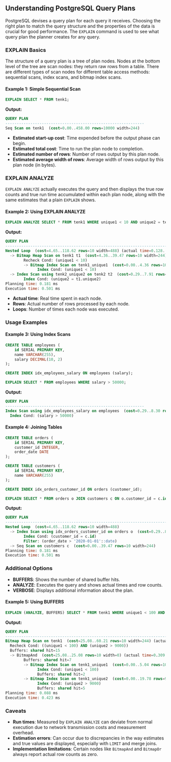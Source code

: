 ## Understanding PostgreSQL Query Plans

PostgreSQL devises a query plan for each query it receives. Choosing the right plan to match the query structure and the properties of the data is crucial for good performance. The `EXPLAIN` command is used to see what query plan the planner creates for any query.

### EXPLAIN Basics

The structure of a query plan is a tree of plan nodes. Nodes at the bottom level of the tree are scan nodes: they return raw rows from a table. There are different types of scan nodes for different table access methods: sequential scans, index scans, and bitmap index scans.

#### Example 1: Simple Sequential Scan

```sql
EXPLAIN SELECT * FROM tenk1;
```

**Output:**

```sql
QUERY PLAN
-------------------------------------------------------------
Seq Scan on tenk1  (cost=0.00..458.00 rows=10000 width=244)
```

- **Estimated start-up cost**: Time expended before the output phase can begin.
- **Estimated total cost**: Time to run the plan node to completion.
- **Estimated number of rows**: Number of rows output by this plan node.
- **Estimated average width of rows**: Average width of rows output by this plan node (in bytes).

### EXPLAIN ANALYZE

`EXPLAIN ANALYZE` actually executes the query and then displays the true row counts and true run time accumulated within each plan node, along with the same estimates that a plain `EXPLAIN` shows.

#### Example 2: Using EXPLAIN ANALYZE

```sql
EXPLAIN ANALYZE SELECT * FROM tenk1 WHERE unique1 < 10 AND unique2 = tenk2.unique2;
```

**Output:**

```sql
QUERY PLAN
---------------------------------------------------------------------------------------------------------------------------------
Nested Loop  (cost=4.65..118.62 rows=10 width=488) (actual time=0.128..0.377 rows=10 loops=1)
  -> Bitmap Heap Scan on tenk1 t1  (cost=4.36..39.47 rows=10 width=244) (actual time=0.057..0.121 rows=10 loops=1)
        Recheck Cond: (unique1 < 10)
        -> Bitmap Index Scan on tenk1_unique1  (cost=0.00..4.36 rows=10 width=0) (actual time=0.024..0.024 rows=10 loops=1)
              Index Cond: (unique1 < 10)
  -> Index Scan using tenk2_unique2 on tenk2 t2  (cost=0.29..7.91 rows=1 width=244) (actual time=0.021..0.022 rows=1 loops=10)
        Index Cond: (unique2 = t1.unique2)
Planning time: 0.181 ms
Execution time: 0.501 ms
```

- **Actual time**: Real time spent in each node.
- **Rows**: Actual number of rows processed by each node.
- **Loops**: Number of times each node was executed.

### Usage Examples

#### Example 3: Using Index Scans

```sql
CREATE TABLE employees (
    id SERIAL PRIMARY KEY,
    name VARCHAR(255),
    salary DECIMAL(10, 2)
);

CREATE INDEX idx_employees_salary ON employees (salary);

EXPLAIN SELECT * FROM employees WHERE salary > 50000;
```

**Output:**

```sql
QUERY PLAN
-------------------------------------------------------------
Index Scan using idx_employees_salary on employees  (cost=0.29..8.30 rows=1 width=244)
  Index Cond: (salary > 50000)
```

#### Example 4: Joining Tables

```sql
CREATE TABLE orders (
    id SERIAL PRIMARY KEY,
    customer_id INTEGER,
    order_date DATE
);

CREATE TABLE customers (
    id SERIAL PRIMARY KEY,
    name VARCHAR(255)
);

CREATE INDEX idx_orders_customer_id ON orders (customer_id);

EXPLAIN SELECT * FROM orders o JOIN customers c ON o.customer_id = c.id WHERE o.order_date > '2020-01-01';
```

**Output:**

```sql
QUERY PLAN
---------------------------------------------------------------------------------------------------------------------------------
Nested Loop  (cost=4.65..118.62 rows=10 width=488)
  -> Index Scan using idx_orders_customer_id on orders o  (cost=0.29..8.30 rows=1 width=244)
        Index Cond: (customer_id = c.id)
        Filter: (order_date > '2020-01-01'::date)
  -> Seq Scan on customers c  (cost=0.00..39.47 rows=10 width=244)
Planning time: 0.181 ms
Execution time: 0.501 ms
```

### Additional Options

- **BUFFERS**: Shows the number of shared buffer hits.
- **ANALYZE**: Executes the query and shows actual times and row counts.
- **VERBOSE**: Displays additional information about the plan.

#### Example 5: Using BUFFERS

```sql
EXPLAIN (ANALYZE, BUFFERS) SELECT * FROM tenk1 WHERE unique1 < 100 AND unique2 > 9000;
```

**Output:**

```sql
QUERY PLAN
---------------------------------------------------------------------------------------------------------------------------------
Bitmap Heap Scan on tenk1  (cost=25.08..60.21 rows=10 width=244) (actual time=0.323..0.342 rows=10 loops=1)
  Recheck Cond: ((unique1 < 100) AND (unique2 > 9000))
  Buffers: shared hit=15
  -> BitmapAnd  (cost=25.08..25.08 rows=10 width=0) (actual time=0.309..0.309 rows=0 loops=1)
        Buffers: shared hit=7
        -> Bitmap Index Scan on tenk1_unique1  (cost=0.00..5.04 rows=101 width=0) (actual time=0.043..0.043 rows=100 loops=1)
              Index Cond: (unique1 < 100)
              Buffers: shared hit=2
        -> Bitmap Index Scan on tenk1_unique2  (cost=0.00..19.78 rows=999 width=0) (actual time=0.227..0.227 rows=999 loops=1)
              Index Cond: (unique2 > 9000)
              Buffers: shared hit=5
Planning time: 0.088 ms
Execution time: 0.423 ms
```

### Caveats

- **Run times**: Measured by `EXPLAIN ANALYZE` can deviate from normal execution due to network transmission costs and measurement overhead.
- **Estimation errors**: Can occur due to discrepancies in the way estimates and true values are displayed, especially with `LIMIT` and merge joins.
- **Implementation limitations**: Certain nodes like `BitmapAnd` and `BitmapOr` always report actual row counts as zero.
